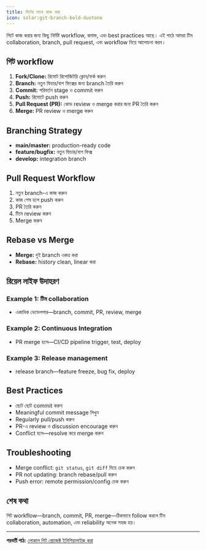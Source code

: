 ```yaml
---
title: গিটের সাথে কাজ করা
icon: solar:git-branch-bold-duotone
---
```


গিটে কাজ করার জন্য কিছু নির্দিষ্ট workflow, কমান্ড, এবং best practices আছে। এই পাঠে আমরা টিম collaboration, branch, pull request, এবং workflow নিয়ে আলোচনা করব।

## গিট workflow

1. **Fork/Clone:** রিমোট রিপোজিটরি ক্লোন/ফর্ক করুন
2. **Branch:** নতুন ফিচার/বাগ ফিক্সের জন্য branch তৈরি করুন
3. **Commit:** পরিবর্তন stage ও commit করুন
4. **Push:** রিমোটে push করুন
5. **Pull Request (PR):** কোড review ও merge করার জন্য PR তৈরি করুন
6. **Merge:** PR review ও merge করুন

## Branching Strategy

- **main/master:** production-ready code
- **feature/bugfix:** নতুন ফিচার/বাগ ফিক্স
- **develop:** integration branch

## Pull Request Workflow

1. নতুন branch-এ কাজ করুন
2. কাজ শেষ হলে push করুন
3. PR তৈরি করুন
4. টিমে review করুন
5. Merge করুন

## Rebase vs Merge

- **Merge:** দুই branch একত্র করা
- **Rebase:** history clean, linear করা

## রিয়েল লাইফ উদাহরণ

### Example 1: টিম collaboration
- একাধিক ডেভেলপার—branch, commit, PR, review, merge

### Example 2: Continuous Integration
- PR merge হলে—CI/CD pipeline trigger, test, deploy

### Example 3: Release management
- release branch—feature freeze, bug fix, deploy

## Best Practices

- ছোট ছোট commit করুন
- Meaningful commit message লিখুন
- Regularly pull/push করুন
- PR-এ review ও discussion encourage করুন
- Conflict হলে—resolve করে merge করুন

## Troubleshooting

- Merge conflict: `git status`, `git diff` দিয়ে চেক করুন
- PR not updating: branch rebase/pull করুন
- Push error: remote permission/config চেক করুন

## শেষ কথা

গিট workflow—branch, commit, PR, merge—ঠিকভাবে follow করলে টিম collaboration, automation, এবং reliability অনেক সহজ হয়।

---

**পরবর্তী পাঠ:** [লোকাল গিট প্রোজেক্ট ইনিশিয়ালাইজ করা](/dev-ops/git-init)
